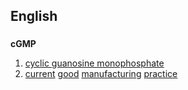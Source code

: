 ==English==

==={{acronym}}===
{{wikipedia}}
'''cGMP'''

# [[cyclic guanosine monophosphate]]
# [[current]] [[good]] [[manufacturing]] [[practice]]